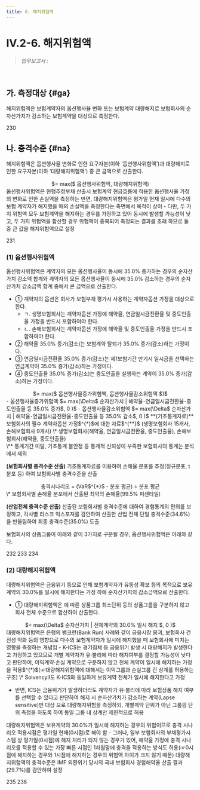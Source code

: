 ```yaml
---
title: 6. 해지위험액
---
```

# IV.2-6. 해지위험액

> _업무보고서 :_ <OverlayDemo id ="AI724"/>
<br/>

## 가. 측정대상 {#ga}
해지위험액은 보험계약자의 옵션행사율 변화 또는 보험계약 대량해지로 보험회사의 순자산가치가 감소하는 보험계약을 대상으로 측정한다.

<Cl>230</Cl>

## 나. 충격수준 {#na}
해지위험액은 옵션행사율 변화로 인한 요구자본(이하 ‘옵션행사위험액’)과 대량해지로 인한 요구자본(이하 ‘대량해지위험액’) 중 큰 금액으로 산출한다.

<Math>
해지위험액
<center>
 $= max($ 옵션행사위험액, 대량해지위험액)
</center>
</Math>

<Accordion  activeIndex={[]}>
<AccordionTab header="옵션행사위험액과 대량해지위험액 중 큰 값으로 설정하는 이유">
옵션행사위험액은 현행추정부채 산출시 보험계약 현금흐름에 적용한 옵션행사율 가정의 변화로 인한 손실액을 측정하는 반면, 대량해지위험액은 평가일 현재 일시에 다수의 보험 계약자가 해지했을 때의 손실액을 측정한다는 측면에서 목적이 상이
- 다만, 두 가지 위험액 모두 보험계약을 해지하는 경우를 가정하고 있어 동시에 발생할 가능성이 낮고, 두 가지 위험액을 합산할 경우 위험액이 중복되어 측정되는 결과를 초래 하므로 둘 중 큰 값을 해지위험액으로 설정
</AccordionTab>
</Accordion>

<Cl>231</Cl>

### (1) 옵션행사위험액
옵션행사위험액은 계약자의 모든 옵션행사율이 동시에 35.0% 증가하는 경우의 순자산가치 감소액 합계와 계약자의 모든 옵션행사율이 동시에 35.0% 감소하는 경우의 순자산가치 감소금액 합계 중에서 큰 금액으로 산출한다.

- ① 계약자의 옵션은 회사가 보험부채 평가시 사용하는 계약자옵션 가정을 대상으로 한다.
  - ㄱ. 생명보험회사는 계약자옵션 가정에 해약율, 연금일시금전환율 및 중도인출율 가정을 반드시 포함하여야 한다.
  - ㄴ. 손해보험회사는 계약자옵션 가정에 해약율 및 중도인출율 가정을 반드시 포함하여야 한다.
- ② 해약율 35.0% 증가(감소)는 보험계약 탈퇴가 35.0% 증가(감소)하는 가정이다.
- ③ 연금일시금전환율 35.0% 증가(감소)는 제1보험기간 만기시 일시금을 선택하는 연금계약이 35.0% 증가(감소)하는 가정이다.
- ④ 중도인출율 35.0% 증가(감소)는 중도인출을 실행하는 계약이 35.0% 증가(감소)하는 가정이다.

<Math>
옵션행사위험액
<center>
 $= max($ 옵션행사율증가위험액, 옵션행사율감소위험액 $)$
</center>
<Cmt>
- 옵션행사율증가위험액 $= max(\Delta$ 순자산가치 | 해약율･연금일시금전환율･중도인출율 등 35.0% 증가$, 0 )$
- 옵션행사율감소위험액 $= max(\Delta$ 순자산가치 | 해약율･연금일시금전환율･중도인출율 등 35.0% 감소$, 0 )$
</Cmt>
</Math>

<Accordion  activeIndex={[]}>
<AccordionTab header="옵션행사위험액의 충격수준 도출 근거">
**(기초통계자료)** 보험회사의 필수 계약자옵션 가정$^{*}$에 대한 자료$^{**}$ (생명보험회사 15개사, 손해보험회사 9개사)
  <Cmt>
  \* 생명보험회사(해약율, 연금일시금전환율, 중도인출율), 손해보험회사(해약율, 중도인출율)<br/>
  \** 통계기간 미달, 기초통계 불안정 등 통계적 신뢰성이 부족한 보험회사의 통계는 분석에서 제외
  </Cmt>

**(보험회사별 충격수준 산출)** 기초통계자료를 이용하여 손해율 분포를 추정(정규분포, t분포 등) 하여 보험회사별 충격수준을 산출
<center>
충격시나리오 = (VaR$^{*}$ - 분포 평균) ÷ 분포 평균
</center>
  <Cmt>
  \* 보험회사별 손해율 분포에서 산출된 최악의 손해율(99.5% 퍼센타일)
  </Cmt>

**(산업전체 충격수준 산출)** 산출된 보험회사별 충격수준에 대하여 경험통계의 편의를 보정하고, 각사별 리스크 익스포져를 감안하여 산출한 산업 전체 단일 충격수준(34.6%)을 반올림하여 최종 충격수준(35.0%) 도출

</AccordionTab>
<AccordionTab header="옵션행사위험액 산출 예시">
보험회사의 상품그룹이 아래와 같이 3가지로 구분될 경우, 옵션행사위험액은 아래와 같다.
<CenterImg src ="/kics/426_1.png" />
</AccordionTab>
</Accordion>

<Cl>232</Cl>
<Cl>233</Cl>
<Cl>234</Cl>

### (2) 대량해지위험액
대량해지위험액은 금융위기 등으로 인해 보험계약자가 유동성 확보 등의 목적으로 보유계약의 30.0%를 일시에 해지한다는 가정 하에 순자산가치의 감소금액으로 산출한다.
- ① 대량해지위험액은 <OverlayDemo id="421_마" />에 따른 상품그룹 최소단위 등의 상품그룹을 구분하지 않고 회사 전체 수준으로 합산하여 산출한다.

<Math>
대량해지위험액
<center>
 $= max(\Delta$ 순자산가치 | 전체계약의 30.0% 일시 해지 $, 0 )$
</center>
</Math>

<Accordion  activeIndex={[]}>
<AccordionTab header="대량해지위험액에 대해 전체계약의 30%가 일시에 해지한다고 가정하는 이유">
대량해지위험액은 은행의 뱅크런(Bank Run) 사례와 같이 금융시장 붕괴, 보험회사 건전성 악화 등의 영향으로 다수의 보험계약자가 일시에 해지했을 때 보험회사에 미치는 영향을 측정하는 개념임
- K-ICS는 경기침체 등 금융위기 발생 시 대량해지가 발생한다고 가정하고 있으므로 개별 계약자가 유·불리에 따라 해지여부를 결정할 가능성이 낮다고 판단하여, 이익계약·손실 계약으로 구분하지 않고 전체 계약이 일시에 해지하는 가정을 적용$^{*}$(☞대량해지위험액에 대해서는 이익그룹과 손실그룹 간 상계를 허용하는 구조)
  <Cmt>
  \* SolvencyII도 K-ICS와 동일하게 보유계약 전체가 일시에 해지한다고 가정
  </Cmt>

- 반면, ICS는 금융위기가 발생하더라도 계약자가 유·불리에 따라 보험상품 해지 여부를 선택할 수 있다고 판단하여 해지 시 순자산가치가 감소하는 계약(Lapse sensitive)만 대상 으로 대량해지위험을 측정하되, 개별계약 단위가 아닌 그룹핑 단위 측정을 하도록 하여 동일 그룹 내 상계만 제한적으로 허용
</AccordionTab>
<AccordionTab header="대량해지위험액의 충격 시나리오 적용시점">
대량해지위험액은 보유계약의 30.0%가 일시에 해지하는 경우의 위험이므로 충격 시나리오 적용시점은 평가일 현재(0시점)로 해야 함
- 그러나, 일부 보험회사의 부채평가시스템 상 평가일(0시점)에 해지 처리가 되지 않는 경우가 있어, 해약율 가정에 충격 시나리오를 적용할 수 있는 가장 빠른 시점인 1차월말에 충격을 적용하는 방식도 허용(☞0시점에 해지하는 경우와 1시점에 해지하는 경우의 위험액 차이가 크지 않기 때문)
</AccordionTab>
<AccordionTab header="대량해지위험액의 충격수준 도출 근거">
대량해지위험액의 충격수준은 IMF 외환위기 당시의 국내 보험회사 경험해약율 산출 결과 (29.7%)를 감안하여 설정
</AccordionTab>
</Accordion>

<Cl>235</Cl>
<Cl>236</Cl>
